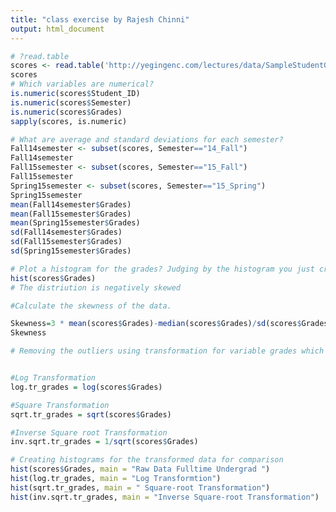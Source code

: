 ```yaml
---
title: "class exercise by Rajesh Chinni"
output: html_document
---
```


```r
# ?read.table
scores <- read.table('http://yegingenc.com/lectures/data/SampleStudentGrades.txt', header = TRUE)
scores
# Which variables are numerical?
is.numeric(scores$Student_ID)
is.numeric(scores$Semester)
is.numeric(scores$Grades)
sapply(scores, is.numeric)

# What are average and standard deviations for each semester?
Fall14semester <- subset(scores, Semester=="14_Fall")
Fall14semester
Fall15semester <- subset(scores, Semester=="15_Fall")
Fall15semester
Spring15semester <- subset(scores, Semester=="15_Spring")
Spring15semester
mean(Fall14semester$Grades)
mean(Fall15semester$Grades)
mean(Spring15semester$Grades)
sd(Fall14semester$Grades)
sd(Fall15semester$Grades)
sd(Spring15semester$Grades)

# Plot a histogram for the grades? Judging by the histogram you just created what can you say about the distribution?
hist(scores$Grades)
# The distriution is negatively skewed

#Calculate the skewness of the data.

Skewness=3 * mean(scores$Grades)-median(scores$Grades)/sd(scores$Grades)
Skewness

```

```r
# Removing the outliers using transformation for variable grades which is not normally distributed


#Log Transformation
log.tr_grades = log(scores$Grades)

#Square Transformation
sqrt.tr_grades = sqrt(scores$Grades)

#Inverse Square root Transformation
inv.sqrt.tr_grades = 1/sqrt(scores$Grades)

# Creating histograms for the transformed data for comparison
hist(scores$Grades, main = "Raw Data Fulltime Undergrad ")
hist(log.tr_grades, main = "Log Transformtion")
hist(sqrt.tr_grades, main = " Square-root Transformation")
hist(inv.sqrt.tr_grades, main = "Inverse Square-root Transformation")
```


